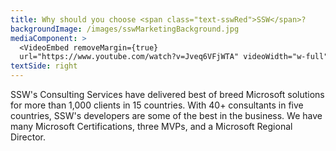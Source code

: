 ```yaml
---
title: Why should you choose <span class="text-sswRed">SSW</span>?
backgroundImage: /images/sswMarketingBackground.jpg
mediaComponent: >
  <VideoEmbed removeMargin={true}
  url="https://www.youtube.com/watch?v=Jveq6VFjWTA" videoWidth="w-full" />
textSide: right
---
```


SSW's Consulting Services have delivered best of breed Microsoft
solutions for more than 1,000 clients in 15 countries. With 40+
consultants in five countries, SSW's developers are some of the best in
the business. We have many Microsoft Certifications, three MVPs, and a
Microsoft Regional Director.
